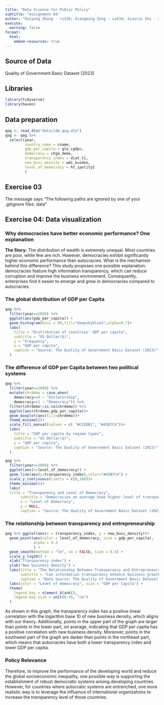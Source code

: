 ```yaml
---
title: "Data Science for Public Policy"
subtitle: "Assignment 04"
author: "Ruiyang Zhang - rz326; Xiangming Zeng - xz634; Xiaorui Shi - xs215"
execute:
  warning: false
format:
  html:
    embed-resources: true
---
```


## Source of Data

Quality of Government Basic Dataset (2023)

## Libraries

```r
library(tidyverse)
library(haven)
```

## Data preparation

```r
qog <- read_dta("data/idm_qog.dta")
qog <- qog %>% 
  select(year, 
         country_name = cname, 
         gdp_per_capita = gle_cgdpc, 
         democracy = chga_demo, 
         transparency_index = diat_ti, 
         new_busi_density = wdi_busden,
         level_of_democracy = ht_ipolity2
         ) 
```

## Exercise 03

The message says "The following paths are ignored by one of your .gitignore files: data"

## Exercise 04: Data visualization

### Why democracies have better economic performance? One explanation

**The Story:** The distribution of wealth is extremely unequal. Most countries are poor, while few are rich. However, democracies exhibit significantly higher economic performance than autocracies. What is the mechanism behind this difference? This study proposes one possible explanation: democracies feature high information transparency, which can reduce corruption and improve the business environment. Consequently, enterprises find it easier to emerge and grow in democracies compared to autocracies.

### The global distribution of GDP per Capita

```r
qog %>% 
  filter(year==2008) %>% 
  ggplot(aes(gdp_per_capita)) +
  geom_histogram(bins = 80,fill="deepskyblue3",alpha=0.7)+
  labs(
    title = "Distribution of countries' GDP per capita",
    subtitle = "US Dollar($)",
    y = "Frequency",
    x = "GDP per capita",
    caption = "Source: The Quality of Government Basic Dataset (2023)"
  )

```

### The difference of GDP per Capita between two political systems

```r
qog %>% 
  filter(year==2008) %>% 
  mutate(chrdemo = case_when(
    democracy==0 ~ "Dictatorship",
    democracy==1 ~ "Democracy")) %>%
  filter(chrdemo!=is.na(chrdemo)) %>% 
  ggplot(aes(chrdemo,gdp_per_capita))+
  geom_boxplot(aes(fill=chrdemo))+
  theme_minimal()+
  scale_fill_manual(values = c( "#CCEDB1", "#41B7C4"))+
  labs(
    title = "GDP per capita by regime types",
    subtitle = "US Dollar($)",
    y = "GDP per capita",
    caption = "Source: The Quality of Government Basic Dataset (2023)"
  )

```

```r
qog %>%
  filter(year==2008) %>% 
  ggplot(aes(x=level_of_democracy)) +
  geom_line(aes(y=transparency_index),color="#41B7C4") +
  scale_y_continuous(limits = c(0,100))+
  theme_minimal()+
  labs(
  title = "Transparency and Level of Democracy",
       subtitle = "Democracies on average have higher level of transparency",
       x = "Level of Democracy",
       y = NULL,
       caption = "Source: The Quality of Government Basic Dataset (2023)")
```

### The relationship between transparency and entrepreneurship

```r
qog %>% ggplot(aes(x = transparency_index, y = new_busi_density))+
  geom_point(aes(color = level_of_democracy, size = gdp_per_capita),
             alpha = 0.3
             ) +
  geom_smooth(method = "lm", se = FALSE, size = 0.5) +
  scale_y_log10() +
  xlab("Transparency index") +
  ylab("New business density") +
  labs(title = "The Relationship Between Transparancy and Entrepreneurship",
       subtitle = "Can information transparancy enhance business growth?",
       caption = "Data Source: The Quality of Government Basic Dataset (2023)") +
  labs(color = "Level of democracy", size = "GDP per Capita") +
  theme(
    legend.key = element_blank(),
    legend.key.size = unit(0.45, "cm")
  )

```

As shown in this graph, the transparency index has a positive linear correlation with the logarithm base 10 of new business density, which aligns with our theory. Additionally, points in the upper part of the graph are larger than points in the lower part, on average, indicating that GDP per capita has a positive correlation with new business density. Moreover, points in the southwest part of the graph are darker than points in the northeast part, which means that autocracies have both a lower transparency index and lower GDP per capita.

### Policy Relevance

Therefore, to improve the performance of the developing world and reduce the global socioeconomic inequality, one possible way is supporting the establishment of robust democratic systems among developing countries. However, for countries where autocratic systems are entrenched, one more realistic way is to leverage the influence of international organizations to increase the transparency level of those countries.
